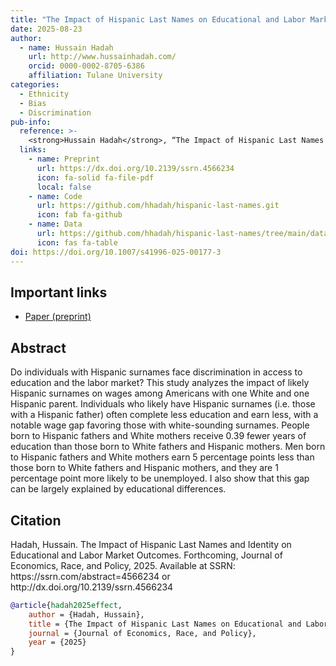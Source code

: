 ```yaml
---
title: "The Impact of Hispanic Last Names on Educational and Labor Market Outcomes"
date: 2025-08-23
author:
  - name: Hussain Hadah
    url: http://www.hussainhadah.com/
    orcid: 0000-0002-8705-6386
    affiliation: Tulane University
categories: 
  - Ethnicity
  - Bias
  - Discrimination
pub-info:
  reference: >-
    <strong>Hussain Hadah</strong>, “The Impact of Hispanic Last Names on Educational and Labor Market Outcomes,” <em>Journal of Economics, Race, and Policy</em> (2025), doi: <a href="https://doi.org/10.1007/s41996-025-00177-3"><code>https://doi.org/10.1007/s41996-025-00177-3</code></a>
  links:
    - name: Preprint
      url: https://dx.doi.org/10.2139/ssrn.4566234
      icon: fa-solid fa-file-pdf
      local: false
    - name: Code
      url: https://github.com/hhadah/hispanic-last-names.git
      icon: fab fa-github
    - name: Data
      url: https://github.com/hhadah/hispanic-last-names/tree/main/data
      icon: fas fa-table
doi: https://doi.org/10.1007/s41996-025-00177-3
---
```



## Important links

- [Paper (preprint)](https://dx.doi.org/10.2139/ssrn.4566234)

## Abstract

Do individuals with Hispanic surnames face discrimination in access to education and the labor market? This study analyzes the impact of likely Hispanic surnames on wages among Americans with one White and one Hispanic parent. Individuals who likely have Hispanic surnames (i.e. those with a Hispanic father) often complete less education and earn less, with a notable wage gap favoring those with white-sounding surnames. People born to Hispanic fathers and White mothers receive 0.39 fewer years of education than those born to White fathers and Hispanic mothers. Men born to Hispanic fathers and White mothers earn 5 percentage points less than those born to White fathers and Hispanic mothers, and they are 1 percentage point more likely to be unemployed. I also show that this gap can be largely explained by educational differences.

## Citation

Hadah, Hussain. The Impact of Hispanic Last Names and Identity on Educational and Labor Market Outcomes. Forthcoming, Journal of Economics, Race, and Policy, 2025. Available at SSRN: https://ssrn.com/abstract=4566234 or http://dx.doi.org/10.2139/ssrn.4566234

```bibtex
@article{hadah2025effect,
    author = {Hadah, Hussain},
    title = {The Impact of Hispanic Last Names on Educational and Labor Market Outcomes},
    journal = {Journal of Economics, Race, and Policy},
    year = {2025}
}
```